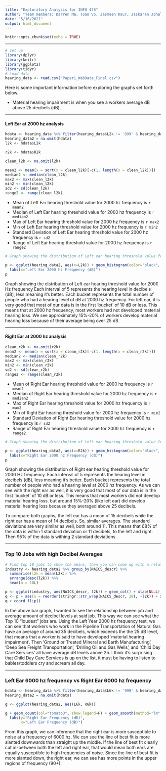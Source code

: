 ```yaml
---
title: "Exploratory Analysis for INFO 478"
author: "Team members: Darren Ma, Toan Vo, Jasmeen Kaur, Jaskaran Johal"
date: "5/16/2021"
output: html_document
---
```


```r
knitr::opts_chunk$set(echo = TRUE)
```

---


```r
# Set up
library(dplyr)
library(knitr)
library(ggplot2)
library(tidyr)
# Load data
hearing_data <- read.csv("Paper1_WebData_Final.csv")
```
Here is some important information before exploring the graphs set forth below. 

- Material hearing impairment is when you see a workers average dB above 25 decibels (dB). 

---

#### Left Ear at 2000 hz analysis
```r
hdata <- hearing_data %>% filter(hearing_data$L2k != '999' & hearing_data$L2k != '998' & hearing_data$L2k != '997' & hearing_data$L2k > '0' & hearing_data$R2k != '999' & hearing_data$R2k != '998' & hearing_data$R2k != '997' & hearing_data$R2k > '0')
hearing_data2 = na.omit(hdata)
l2k <- hdata$L2k

r2k <- hdata$R2k

clean_l2k <- na.omit(l2k)

mean2 <- mean(x = sort(x = clean_l2k)[-c(1, length(x = clean_l2k))])
median2 <- median(clean_l2k)
max2 <- max(clean_l2k)
min2 <- min(clean_l2k)
sd2 <- sd(clean_l2k)
range2 <- range(clean_l2k)
```
- Mean of Left Ear hearing threshold value for 2000 hz frequency is `r mean2`
- Median of Left Ear hearing threshold value for 2000 hz frequency is `r median2`
- Max of Left Ear hearing threshold value for 2000 hz frequency is `r max2`
- Min of Left Ear hearing threshold value for 2000 hz frequency is `r min2`
- Standard Deviation of Left Ear hearing threshold value for 2000 hz frequency is `r sd2`
- Range of Left Ear hearing threshold value for 2000 hz frequency is `r range2`

```r
# Graph showing the distribution of Left ear hearing threshold value for 2000 Hz frequency Each interval of 5 represents the hearing level in decibels (dB), less meaning it's better. When above 25 dB, that means that a worker is said to have developed 'material hearing impairment'. Each bucket represents the total number of people who had a hearing level at 2000 hz frequency.  

p <- ggplot(hearing_data2, aes(x=L2k)) + geom_histogram(color="black", fill="white", breaks = seq(5, 40, by = 5)) +
  labs(x="Left Ear 2000 hz Frequency (dB)")
p
```

Graph showing the distribution of Left ear hearing threshold value for 2000 Hz frequency Each interval of 5 represents the hearing level in decibels (dB), less meaning it's better.  Each bucket represents the total number of people who had a hearing level of dB at 2000 hz frequency. For left ear, it is very good that most of our data is in the first 'bucket' of 10 dB or less. This means that at 2000 hz frequency, most workers had not developed material hearing loss. We see approximately 15%-20% of workers develop material hearing loss because of their average being over 25 dB. 

---

#### Right Ear at 2000 hz analysis
```r
clean_r2k <- na.omit(r2k)
mean2 <- mean(x = sort(x = clean_r2k)[-c(1, length(x = clean_r2k))])
median2 <- median(clean_r2k)
max2 <- max(clean_r2k)
min2 <- min(clean_r2k)
sd2 <- sd(clean_r2k)
range2 <- range(clean_r2k)
```


- Mean of Right Ear hearing threshold value for 2000 hz frequency is `r mean2`
- Median of Right Ear hearing threshold value for 2000 hz frequency is `r median2`
- Max of Right Ear hearing threshold value for 2000 hz frequency is `r max2`
- Min of Right Ear hearing threshold value for 2000 hz frequency is `r min2`
- Standard Deviation of Right Ear hearing threshold value for 2000 hz frequency is `r sd2`
- Range of Right Ear hearing threshold value for 2000 hz frequency is `r range2`

```r
# Graph showing the distribution of Left ear hearing threshold value for 2000 Hz frequency Each interval of 5 represents the hearing level in decibels (dB), less meaning it's better. When above 25 dB, that means that a worker is said to have developed 'material hearing impairment'. Each bucket represents the total number of people who had a hearing level at 2000 hz frequency.  

p <- ggplot(hearing_data2, aes(x=R2k)) + geom_histogram(color="black", fill="white", breaks = seq(5, 40, by = 5)) +
  labs(x="Right Ear 2000 hz Frequency (dB)")
p
```
Graph showing the distribution of Right ear hearing threshold value for 2000 Hz frequency. Each interval of 5 represents the hearing level in decibels (dB), less meaning it's better. Each bucket represents the total number of people who had a hearing level at 2000 hz frequency. As we can see with the right ear as well, it is very good that most of our data is in the first 'bucket' of 10 dB or less. This means that most workers did not develop material hearing loss. but around 15%-20% (like left ear) did develop material hearing loss because they averaged above 25 decibels. 

To compare both graphs, the left ear has a mean of 15 decibels while the right ear has a mean of 14 decibels. So, similar averages. The standard deviations are very similar as well, both around 11. This means that 68% of the data is within 1 standard deviation or 11 decibels, to the left and right. Then 95% of the data is withing 2 standard deviations. 

---

### Top 10 Jobs with high Decibel Averages
```r
# Find top 10 jobs to show the means, then you can come up with a relationship graph
industry <- hearing_data2 %>% group_by(NAICS_descr) %>% 
  summarise(l2k = mean(L2k)) %>% 
  arrange(desc(l2k)) %>% 
  head(n = 10L)

p <- ggplot(industry, aes(NAICS_descr, l2k)) + geom_col() + xlab(NULL) + ylab("decibels")
q <- p + aes(x = reorder(stringr::str_wrap(NAICS_descr, 28), +l2k)) + xlab(NULL) + ylab('decibels')
q + coord_flip()

```

In the above bar graph, I wanted to see the relationship between job and average amount of decibel levels at said job. This way we can see what the Top 10 "loudest" jobs are. Using the Left Year 2000 hz frequency test, we can see that workers who work in the Pipeline Transportation of Natural Gas have an average of around 35 decibels, which exceeds the the 25 dB level, that means that a worker is said to have developed 'material hearing impairment'. Then 'Ground or Treated Mineral and Earth Manufacturing', 'Deep Sea Freight Transportation', 'Drilling Oil and Gas Wells', and 'Child Day Care Services' all have average dB levels above 25. I think it's surprising that Child Day Care Services is up on the list, it must be having to listen to babies/toddlers cry and scream all day. 

---

### Left Ear 6000 hz frequency vs Right Ear 6000 hz frequency

```r
hdata <- hearing_data %>% filter(hearing_data$L6k != '999' & hearing_data$L6k != '998' & hearing_data$L6k != '997' & hearing_data$L6k > '0' & hearing_data$R6k != '999' & hearing_data$R6k != '998' & hearing_data$R6k != '997' & hearing_data$R6k > '0')
hearing_data2 = na.omit(hdata)

g <- ggplot(hearing_data2, aes(L6k, R6k))

g + geom_count(col="tomato3", show.legend=F) + geom_smooth(method="lm", se=F) +
  labs(y="Right Ear Frequency (dB)",
       x="Left Ear Frequency (dB)")
```

From this graph, we can inference that the right ear is more susceptible to noise at a frequency of 6000 hz. We can see the line of best fit is more slanted downwards than straight up the middle. If the line of best fit clearly cut in-between both the left and right ear, that would mean both ears are equally susceptible to high frequencies of noise. Since the line of best fit is more slanted down, the right ear, we can see has more points in the upper regions of frequency (90+). 